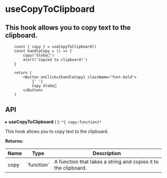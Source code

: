 


<Meta of={useCopyToClipboard} />




# useCopyToClipboard

## This hook allows you to copy text to the clipboard.



```tsx
	const { copy } = useCopyToClipboard()
	const handleCopy = () => {
		copy('Globo🎈')
		alert('Copied to clipboard!')
	}

	return (
		<Button onClick={handleCopy} className="font-bold">
			{' '}
			Copy Globo🎈
		</Button>
	)
```
<Canvas of={useCopyToClipboard.Example} />


## **API**

▸ **useCopyToClipboard** (   ): `*{ copy:function}*`

This hook allows you to copy text to the clipboard.

**Returns:** 

<table>

<thead>
<tr>
<th> Name </th>
<th> Type </th>
<th> Description </th>
</tr>
</thead>

<tbody>
<tr>
<td> copy </td>
<td> `function` </td>
<td> A function that takes a string and copies it to the clipboard. </td>
</tr>
</tbody>


</table>
 

<Controls/>

